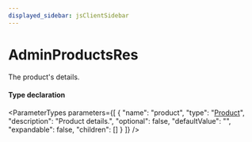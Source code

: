 ```yaml
---
displayed_sidebar: jsClientSidebar
---
```



# AdminProductsRes

The product's details.

#### Type declaration

<ParameterTypes parameters={[
  {
    "name": "product",
    "type": "[Product](../classes/internal.Product.mdx)",
    "description": "Product details.",
    "optional": false,
    "defaultValue": "",
    "expandable": false,
    "children": []
  }
]} />
